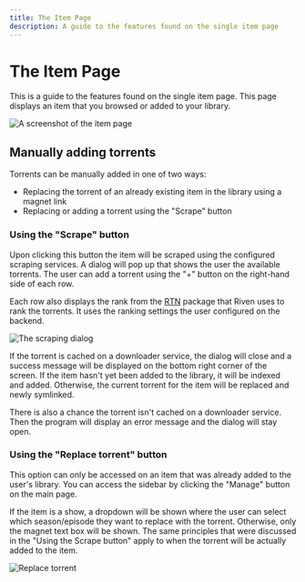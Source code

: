 ```yaml
---
title: The Item Page
description: A guide to the features found on the single item page
---
```


# The Item Page

This is a guide to the features found on the single item page. This page
displays an item that you browsed or added to your library.

![A screenshot of the item page](/images/frontend/item_page.png)

## Manually adding torrents

Torrents can be manually added in one of two ways:

 - Replacing the torrent of an already existing item in the library using a magnet link
 - Replacing or adding a torrent using the "Scrape" button

### Using the "Scrape" button

Upon clicking this button the item will be scraped using the configured scraping services. A dialog
will pop up that shows the user the available torrents. The user can add a torrent using the "+" button
on the right-hand side of each row.

Each row also displays the rank from the [RTN](https://github.com/dreulavelle/rank-torrent-name) package that Riven uses
to rank the torrents. It uses the ranking settings the user configured on the backend.

![The scraping dialog](/images/frontend/scrape_dialog.png)

If the torrent is cached on a downloader service, the dialog will close and a success message will be displayed
on the bottom right corner of the screen. If the item hasn't yet been added to the library, it will be indexed and added.
Otherwise, the current torrent for the item will be replaced and newly symlinked.

There is also a chance the torrent isn't cached on a downloader service. Then the program will display an error message
and the dialog will stay open.

### Using the "Replace torrent" button

This option can only be accessed on an item that was already added to the user's library. You can access the sidebar
by clicking the "Manage" button on the main page.

If the item is a show, a dropdown will be shown where the user can select which season/episode they want to replace
with the torrent. Otherwise, only the magnet text box will be shown. The same principles that were discussed in
the "Using the Scrape button" apply to when the torrent will be actually added to the item.

![Replace torrent](/images/frontend/replace_torrent.png)
